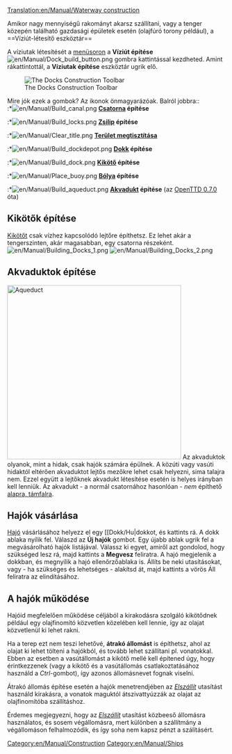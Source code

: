 [[Translation:en/Manual/Waterway construction]]
{{hu/Fordítás|en/Manual/Waterway construction|49}}{{hu/Manual/Tartalomjegyzék}}

Amikor nagy mennyiségű rakományt akarsz szállítani, vagy a tenger közepén található gazdasági épületek esetén (olajfúró torony például), a ==Víziút-létesítő eszköztár==

A víziutak létesítését a [[hu/Menüsor|menüsoron]] a '''Víziút építése '''[[File:en/Manual/Dock build button.png]] gombra kattintással kezdheted. Amint rákattintottál, a '''Víziutak építése''' eszköztár ugrik elő.

[[File:en/Manual/Dock toolbar.png|center|frame|The Docks Construction Toolbar]]

Mire jók ezek a gombok? Az ikonok önmagyarázóak. Balról jobbra::<br>
:*[[File:en/Manual/Build canal.png]] '''[[hu/Csatorna|Csatorna]] építése'''
:*[[File:en/Manual/Build locks.png]] '''[[hu/Zsilip|Zsilip]] építése'''
:*[[File:en/Manual/Clear title.png]] '''[[hu/Manual/Tájrendezés|Terület megtisztítása]]'''
:*[[File:en/Manual/Build dockdepot.png]] '''[[hu/Manual/Járműtelepek|Dokk]] építése'''
:*[[File:en/Manual/Build dock.png]] '''[[hu/Kikötő|Kikötő]] építése'''
:*[[File:en/Manual/Place buoy.png]] '''[[hu/Bólya|Bólya]] építése'''
:*[[File:en/Manual/Build aqueduct.png]] '''[[hu/Víziutak építése#akvaduktok-epitese|Akvadukt]] építése''' (az [[hu/OpenTTD 0.7.0|OpenTTD 0.7.0]] óta)

==Kikötők építése==
[[hu/Kikötő|Kikötőt]] csak vízhez kapcsolódó lejtőre építhetsz. Ez lehet akár a tengerszinten, akár magasabban, egy csatorna részeként. [[File:en/Manual/Building Docks 1.png|left]] [[File:en/Manual/Building Docks 2.png]]

==Akvaduktok építése==
[[File:en/Manual/Aqueduct.png|thumb|400px|Aqueduct]]
Az akvaduktok olyanok, mint a hidak, csak hajók számára épülnek. A közúti vagy vasúti hidaktól eltérően akvaduktot lejtős mezőkre lehet csak helyezni, sima talajra nem. Ezzel együtt a lejtőknek akvadukt létesítése esetén is helyes irányban kell lenniük. Az akvadukt - a normál csatornához hasonlóan - ''nem'' építhető [[hu/Manual/Tájrendezés#autoslope|alapra, támfalra]].<br style="clear:both;">

==Hajók vásárlása==
[[hu/Hajó|Hajó]] vásárlásához helyezz el egy [[Dokk/Hu|dokkot, és kattints rá. A dokk ablaka nyílik fel. Válaszd az '''Új hajók''' gombot. Egy újabb ablak ugrik fel a megvásárolható hajók listájával.  Válassz ki egyet, amiről azt gondolod, hogy szükséged lesz rá, majd kattints a '''Megvesz''' feliratra. A hajó megjelenik a dokkban, és megnyílik a hajó ellenőrzőablaka is. Állíts be neki utasításokat, vagy - ha szükséges és lehetséges - alakítsd át, majd kattints a vörös Áll feliratra az elindításához.

==A hajók működése==
Hajóid megfelelően működése céljából a kirakodásra szolgáló kikötődnek például egy olajfinomító közvetlen közelében kell lennie, így az olajat közvetlenül ki lehet rakni.

Ha a terep ezt nem teszi lehetővé, '''átrakó állomást''' is építhetsz, ahol az olajat ki lehet tölteni a hajókból, és tovább lehet szállítani pl. vonatokkal. Ebben az esetben a vasútállomást a kikötő mellé kell építened úgy, hogy érintkezzenek (vagy a kikötő és a vasútállomás csatlakoztatásához  használd a ''Ctrl''-gombot), így azonos állomásnevet fognak viselni.

Átrakó állomás építése esetén a hajók menetrendjében az ''[[hu/Manual/Utasítások#elszallit|Elszállít]]'' utasítást használd kirakásra, a vonatok maguktól átszivattyúzzák az olajat az olajfinomítóba szállításhoz.

Érdemes megjegyezni, hogy az ''[[hu/Manual/Utasítások#elszallit|Elszállít]]'' utasítást közbeeső állomásra használatos, és sosem végállomásra, mert különben a szállítmány a végállomáson felhalmozódik, és így soha nem kapsz pénzt a szálításért.
[[Category:en/Manual/Construction]]
[[Category:en/Manual/Ships]]